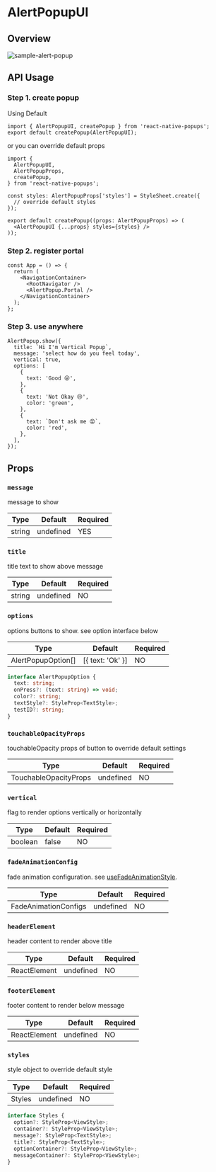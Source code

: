 
# AlertPopupUI

## Overview

<div className="sample-gif">
  <img src={image} className="sample-gif-img" alt="sample-alert-popup" />
</div>

## API Usage

### Step 1. create popup

Using Default

```tsx title="AlertPopup.tsx"
import { AlertPopupUI, createPopup } from 'react-native-popups';
export default createPopup(AlertPopupUI);
```

or you can override default props

```tsx title="AlertPopup.tsx"
import {
  AlertPopupUI,
  AlertPopupProps,
  createPopup,
} from 'react-native-popups';

const styles: AlertPopupProps['styles'] = StyleSheet.create({
  // override default styles
});

export default createPopup((props: AlertPopupProps) => (
  <AlertPopupUI {...props} styles={styles} />
));
```

### Step 2. register portal

```tsx title="App.tsx"
const App = () => {
  return (
    <NavigationContainer>
      <RootNavigator />
      <AlertPopup.Portal />
    </NavigationContainer>
  );
};
```

### Step 3. use anywhere

```tsx
AlertPopup.show({
  title: `Hi I'm Vertical Popup`,
  message: 'select how do you feel today',
  vertical: true,
  options: [
    {
      text: 'Good 😝',
    },
    {
      text: 'Not Okay 😢',
      color: 'green',
    },
    {
      text: `Don't ask me 😡`,
      color: 'red',
    },
  ],
});
```

## Props

### `message`

message to show

| Type   | Default   | Required |
| ------ | --------- | -------- |
| string | undefined | YES      |

### `title`

title text to show above message

| Type   | Default   | Required |
| ------ | --------- | -------- |
| string | undefined | NO       |

### `options`

options buttons to show. see option interface below

| Type               | Default          | Required |
| ------------------ | ---------------- | -------- |
| AlertPopupOption[] | [{ text: 'Ok' }] | NO       |

```ts
interface AlertPopupOption {
  text: string;
  onPress?: (text: string) => void;
  color?: string;
  textStyle?: StyleProp<TextStyle>;
  testID?: string;
}
```

### `touchableOpacityProps`

touchableOpacity props of button to override default settings

| Type                  | Default   | Required |
| --------------------- | --------- | -------- |
| TouchableOpacityProps | undefined | NO       |

### `vertical`

flag to render options vertically or horizontally

| Type    | Default | Required |
| ------- | ------- | -------- |
| boolean | false   | NO       |

### `fadeAnimationConfig`

fade animation configuration. see [useFadeAnimationStyle](/docs/hooks/useFadeAnimationStyle).

| Type                 | Default   | Required |
| -------------------- | --------- | -------- |
| FadeAnimationConfigs | undefined | NO       |

### `headerElement`

header content to render above title

| Type         | Default   | Required |
| ------------ | --------- | -------- |
| ReactElement | undefined | NO       |

### `footerElement`

footer content to render below message

| Type         | Default   | Required |
| ------------ | --------- | -------- |
| ReactElement | undefined | NO       |

### `styles`

style object to override default style

| Type   | Default   | Required |
| ------ | --------- | -------- |
| Styles | undefined | NO       |

```ts
interface Styles {
  option?: StyleProp<ViewStyle>;
  container?: StyleProp<ViewStyle>;
  message?: StyleProp<TextStyle>;
  title?: StyleProp<TextStyle>;
  optionContainer?: StyleProp<ViewStyle>;
  messageContainer?: StyleProp<ViewStyle>;
}
```
